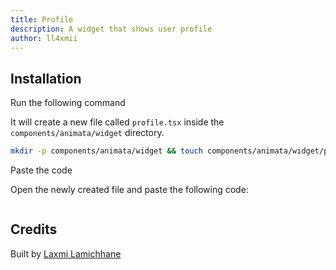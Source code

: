 ```yaml
---
title: Profile
description: A widget that shows user profile
author: ll4xmii
---
```


<ComponentPreview name="widget-profile--docs" />

## Installation

<Steps>
<Step>Run the following command</Step>

It will create a new file called `profile.tsx` inside the `components/animata/widget` directory.

```bash
mkdir -p components/animata/widget && touch components/animata/widget/profile.tsx
```

<Step>Paste the code</Step>

Open the newly created file and paste the following code:

```jsx file=<rootDir>/animata/widget/profile.tsx

```

</Steps>

## Credits

Built by [Laxmi Lamichhane](https://github.com/llaxmi)
